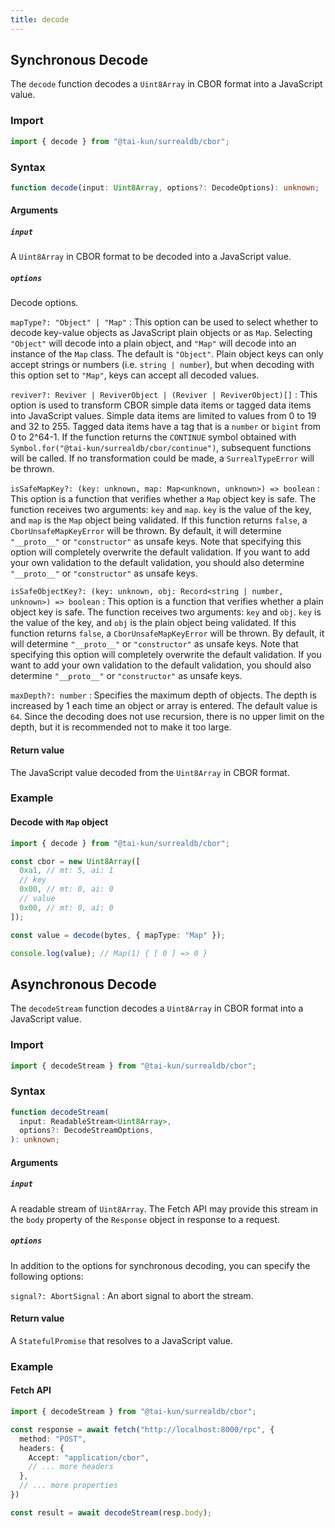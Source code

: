 ```yaml
---
title: decode
---
```


## Synchronous Decode

The `decode` function decodes a `Uint8Array` in CBOR format into a JavaScript value.

### Import

```ts
import { decode } from "@tai-kun/surrealdb/cbor";
```

### Syntax

```ts
function decode(input: Uint8Array, options?: DecodeOptions): unknown;
```

#### Arguments

##### `input`

A `Uint8Array` in CBOR format to be decoded into a JavaScript value.

##### `options`

Decode options.

`mapType?: "Object" | "Map"`
:   This option can be used to select whether to decode key-value objects as JavaScript plain objects or as `Map`. Selecting `"Object"` will decode into a plain object, and `"Map"` will decode into an instance of the `Map` class. The default is `"Object"`. Plain object keys can only accept strings or numbers (i.e. `string | number`), but when decoding with this option set to `"Map"`, keys can accept all decoded values.

`reviver?: Reviver | ReviverObject | (Reviver | ReviverObject)[]`
:   This option is used to transform CBOR simple data items or tagged data items into JavaScript values. Simple data items are limited to values from 0 to 19 and 32 to 255. Tagged data items have a tag that is a `number` or `bigint` from 0 to 2^64-1. If the function returns the `CONTINUE` symbol obtained with `Symbol.for("@tai-kun/surrealdb/cbor/continue")`, subsequent functions will be called. If no transformation could be made, a `SurrealTypeError` will be thrown.

`isSafeMapKey?: (key: unknown, map: Map<unknown, unknown>) => boolean`
:   This option is a function that verifies whether a `Map` object key is safe. The function receives two arguments: `key` and `map`. `key` is the value of the key, and `map` is the `Map` object being validated. If this function returns `false`, a `CborUnsafeMapKeyError` will be thrown. By default, it will determine `"__proto__"` or `"constructor"` as unsafe keys. Note that specifying this option will completely overwrite the default validation. If you want to add your own validation to the default validation, you should also determine `"__proto__"` or `"constructor"` as unsafe keys.

`isSafeObjectKey?: (key: unknown, obj: Record<string | number, unknown>) => boolean`
:   This option is a function that verifies whether a plain object key is safe. The function receives two arguments: `key` and `obj`. `key` is the value of the key, and `obj` is the plain object being validated. If this function returns `false`, a `CborUnsafeMapKeyError` will be thrown. By default, it will determine `"__proto__"` or `"constructor"` as unsafe keys. Note that specifying this option will completely overwrite the default validation. If you want to add your own validation to the default validation, you should also determine `"__proto__"` or `"constructor"` as unsafe keys.

`maxDepth?: number`
:   Specifies the maximum depth of objects. The depth is increased by 1 each time an object or array is entered. The default value is `64`. Since the decoding does not use recursion, there is no upper limit on the depth, but it is recommended not to make it too large.

#### Return value

The JavaScript value decoded from the `Uint8Array` in CBOR format.

### Example

#### Decode with `Map` object

```ts
import { decode } from "@tai-kun/surrealdb/cbor";

const cbor = new Uint8Array([
  0xa1, // mt: 5, ai: 1
  // key
  0x00, // mt: 0, ai: 0
  // value
  0x00, // mt: 0, ai: 0
]);

const value = decode(bytes, { mapType: "Map" });

console.log(value); // Map(1) { [ 0 ] => 0 }
```

## Asynchronous Decode

The `decodeStream` function decodes a `Uint8Array` in CBOR format into a JavaScript value.

### Import

```ts
import { decodeStream } from "@tai-kun/surrealdb/cbor";
```

### Syntax

```ts
function decodeStream(
  input: ReadableStream<Uint8Array>,
  options?: DecodeStreamOptions,
): unknown;
```

#### Arguments

##### `input`

A readable stream of `Uint8Array`. The Fetch API may provide this stream in the `body` property of the `Response` object in response to a request.

##### `options`

In addition to the options for synchronous decoding, you can specify the following options:

`signal?: AbortSignal`
:   An abort signal to abort the stream.

#### Return value

A `StatefulPromise` that resolves to a JavaScript value.

### Example

#### Fetch API

```ts
import { decodeStream } from "@tai-kun/surrealdb/cbor";

const response = await fetch("http://localhost:8000/rpc", {
  method: "POST",
  headers: {
    Accept: "application/cbor",
    // ... more headers
  },
  // ... more properties
})

const result = await decodeStream(resp.body);
```
